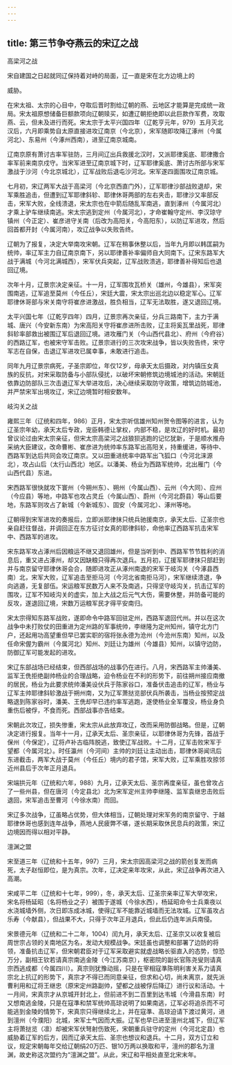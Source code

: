 ```yaml
---
---
---
```

title: 第三节争夺燕云的宋辽之战
---



高梁河之战

宋自建国之日起就同辽保持着对峙的局面，辽一直是宋在北方边境上的

威胁。

在宋太祖、太宗的心目中，夺取后晋时割给辽朝的燕、云地区才能算是完成统一政局。宋太祖原想储备巨额款项向辽朝赎买，如遭辽朝拒绝即以此巨款作军费，攻取燕、云，但未及进行而死。宋太宗于太平兴国四年（辽乾亨元年，979）五月灭北汉后，六月即乘势自太原直接进攻辽南京（今北京），宋军随即攻降辽涿州（今属河北）、东易州（今涿州西南），进至辽南京城南。

辽南京原有萧讨古率军驻防，三月间辽出兵救援北汉时，又派耶律奚底、耶律撒合率军前来南京戍守。当宋军进至辽南京城下时，辽军耶律奚底、萧讨古所部与宋军激战于沙河（今北京城北），辽军战败后退屯沙河北。宋军遂四面围攻辽南京城。

七月初，宋辽两军大战于高梁河（今北京西直门外），辽军耶律沙部战败退却，宋军乘胜追击，但遭到辽军耶律斜轸、耶律休哥两部的左右夹击，耶律沙又率部反击，宋军大败，全线溃退，宋太宗也在中箭后随乱军南逃，直到涿州（今属河北）才乘上驴车继续南逃。宋太宗逃到定州（今属河北），才命崔翰守定州、李汉琼守镇州（今正定）、崔彦进守关南（后改为高阳关，今高阳东），以防辽军进攻，然后回首都开封（今属河南），攻辽战争以失败告终。

辽朝为了报复，决定大举南攻宋朝。辽军在稍事休整以后，当年九月即以韩匡嗣为统帅，率辽军主力自辽南京南下，另以耶律善补率偏师自大同南下。辽宋东路军大战于满城（今河北满城西），宋军伏兵突起，辽军战败溃逃，耶律善补得知后也退回辽境。

次年十月，辽景宗决定亲征。十一月，辽军围攻瓦桥关（雄州，今雄县），宋军突围南逃，辽军追至莫州（今任丘），宋廷大震，宋太宗出巡北边以稳定军心。辽军耶律休哥部与宋关南守将崔彦进激战，胜负相当，辽军无法取胜，遂又退回辽境。

太平兴国七年（辽乾亨四年）四月，辽景宗再次亲征，分兵三路南下，主力于满城、唐兴（今安新东南）为宋高阳关守将崔彦进所击败，辽主将奚瓦里战死，耶律斜轸率部救出被围辽军后退回辽境。进攻雁门关（今山西代县北）、府州（今府谷）的西路辽军，也被宋守军击败。辽景宗进行的三次攻宋战争，皆以失败告终，宋守军志在自保，击退辽军进攻已属幸事，未敢进行追击。

同年九月辽景宗病死，子圣宗即位，年仅12岁，母承天太后摄政，对内镇压女真族的反抗，对宋采取防备与小部队侵扰，以破坏宋朝修筑边境城池的活动。宋朝廷依靠边防部队三次击退辽军大举进攻后，决心继续采取防守政策，增筑边防城池，并严禁宋军出境攻辽，宋辽边境暂时相安数年。

岐沟关之战

雍熙三年（辽统和四年，986）正月，宋太宗听信雄州知州贺令图等的进言，认为辽圣宗年幼，承天太后专政，宠臣韩德让掌权，内部不稳，是攻辽的好时机。最初曾议论过由宋太宗亲征，但宋太宗高梁河之战狼狈逃跑的记忆犹新，于是顺水推舟采纳大臣建议，改命曹彬、崔彦进为统帅率东路军出高阳关，持重缓进，等待中、西路军到达后共同会攻辽南京。又以田重进统率中路军出飞狐口（今河北涞源北），攻占山后（太行山西北）地区。以潘美、杨业为西路军统帅，北出雁门（今山西代县）东进。

宋西路军很快就攻下寰州（今朔州东）、朔州（今属山西）、云州（今大同）、应州（今应县）等地，中路军也攻占灵丘（今属山西）、蔚州（今河北蔚县）等山后要地，东路军则攻占了新城（今新城东）、固安（今属河北）、涿州等地。

辽朝得到宋军进攻的奏报后，立即派耶律抹只统兵驰援南京，承天太后、辽圣宗也亲自赶往督战，并调回正在东方征讨女真的耶律斜轸，命他率辽西路军抗击宋军中、西路军的进攻。

宋东路军攻占涿州后因粮运不继又退回雄州，但是当听到中、西路军节节胜利的消息后，重又进占涿州，却又因缺粮只得再次退兵。五月初，辽援军耶律抹只部赶到并与南京留守耶律休哥会合，随即进攻正从涿州南退的宋军于岐沟关（今涿县西南）北，宋军大败，辽军追击至拒马河（今河北省南拒马河），宋军继续溃退，争向逃遁，无复部伍。宋运粮军民数万人来不及南逃，只得坚守岐沟关，抗击辽军的围攻，辽军不知岐沟关的虚实，加上大战之后元气大伤，需要休整，并防备可能的反攻，遂退回辽境，宋数万运粮军民才得平安南归。

宋太宗得知东路军战败，遂即命令中路军回驻定州，西路军退回代州。并以在这次战争中未打败仗的田重进为定州路的军事统帅，李继隆为定州知州，镇守北方门户，还起用功高望重但早已罢实职的宿将张永德为沧州（今沧州东南）知州，以及任命宋偓为霸州（今属河北）知州、刘廷让为雄州（今雄县）知州，以镇守边防，防御辽军可能发起的进攻。

宋辽东部战场已经结束，但西部战场的战事仍在进行。八月，宋西路军主帅潘美、监军王侁拒绝副帅杨业的合理战略，迫令杨业在不利的形势下，前往朔州接应南撤的居民，杨业为此要求统帅潘美设伏兵于陈家谷口，准备伏击追击的辽军，杨业与辽军主帅耶律斜轸激战于朔州南，又为辽军萧挞览部伏兵所袭击，当杨业按预定战略退到陈家谷时，潘美、王侁却早已违约率军逃跑，遂使杨业全军覆没，杨业身负重伤后被俘，不食而死。西部战事亦告结束。

宋朝此次攻辽，损失惨重，宋太宗从此放弃攻辽，改而采用防御战略。但是，辽朝决定进行报复。当年十一月，辽承天太后、圣宗亲征，以耶律休哥为先锋，首战于保州（今保定），辽将卢补古临阵脱逃，致使辽军战败。十二月，辽军击败宋军于望都（今属河北）。时任瀛州（今河间）主帅的刘廷让主动出击，耶律休哥闻讯后东进截击，两军大战于莫州（今任丘）境内的君子馆，宋军大败，辽军乘胜攻掠邻近州县后于次年正月退兵。

宋端拱元年（辽统和六年，988）九月，辽承天太后、圣宗再度亲征，虽也曾攻占了一些州县，但在唐河（今定县北）北为宋军定州主帅李继隆、监军袁继忠击败后退回，宋军追击至曹河（今徐水南）而回。

宋辽多次战争，辽虽略占优势，但大体相当，辽朝处理对宋军务的南京留守、于越耶律休哥也感到连年战争，燕地人民疲弊不堪，遂长期采取休民息兵的政策，宋辽边境因而得以相对平静。

澶渊之盟

宋至道三年（辽统和十五年，997）三月，宋太宗因高梁河之战的箭创复发而病死，太子赵恒即位，是为真宗。次年，辽决定来年攻宋，从此，宋辽战争再次进入高潮。

宋咸平二年（辽统和十七年，999），冬，承天太后、辽圣宗亲率辽军大举攻宋，宋名将杨延昭（名将杨业之子）被围于遂城（今徐水西），杨延昭命令士兵乘夜以水浇城墙外侧，次日即冻成冰城，使得辽军不能靠近城墙而无法攻城。辽军虽攻占乐寿（今献县），但战果不大，只得于次年正月退兵，但此后仍连年派兵南侵。

宋景德元年（辽统和二十二年，1004）闰九月，承天太后、辽圣宗又以收复被后周世宗占领的关南地区为名，发动大规模战争。宋廷虽也调整和部署了边防的将领，准备抗击辽军，但宋朝君臣对于辽军采取避实就虚战略长驱直入的态势，惊恐万分，副相王钦若请真宗南逃金陵（今江苏南京），枢密院的副长官陈尧叟则请真宗西逃成都（今属四川）。真宗则犹豫动摇，只是在宰相寇準陈明利害关系力请真宗北上抗辽的形势下，真宗才不得已而同意亲征，但求和心切，尚未离京，就先派曹利用和辽将王继忠（原宋定州路副帅，望都之战被俘后降辽）进行议和活动。十一月间，宋真宗才从京城开封北上，但前进不到二百里到达韦城（今滑县东南）时又想南逃金陵，只是在寇準和禁军统帅高琼说明了如果南逃，辽军必将追杀而不可能逃到金陵的情势下，宋真宗只得继续北上，并在寇準、高琼迫请下渡过黄河，进到澶州（今濮阳）北城，宋军士气因而大振。辽军也早已进至澶州北城下，但辽军主将萧挞览（凛）却被宋军伏弩射伤致死，宋朝重兵驻守的定州（今河北定县）也威胁着辽军的后方，因而辽承天太后、圣宗也想议和退兵。十二月，双方订立和议，规定宋朝每年交给辽朝绢20万匹、银10万两以换取和平，澶州的郡名为澶渊，故史称这次盟约为“澶渊之盟”。从此，宋辽和平相处直至北宋末年。